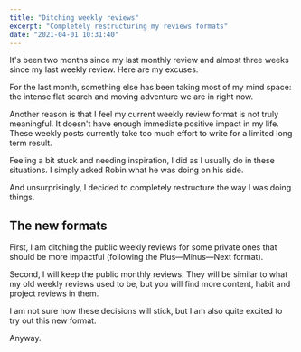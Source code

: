 ```yaml
---
title: "Ditching weekly reviews"
excerpt: "Completely restructuring my reviews formats"
date: "2021-04-01 10:31:40"
---
```


It's been two months since my last monthly review and almost three weeks since my last weekly review. Here are my excuses.

For the last month, something else has been taking most of my mind space: the intense <Link href="/blog/18-on-my-mind">flat search and moving</Link> adventure we are in right now.

Another reason is that I feel my current weekly review format is not truly meaningful. It doesn't have enough immediate positive impact in my life. These weekly posts currently take too much effort to write for a limited long term result.

Feeling a bit stuck and needing inspiration, I did as I usually do in these situations. I simply asked Robin what he was doing on his side.

And unsurprisingly, I decided to completely restructure the way I was doing things.

## The new formats

First, I am ditching the public weekly reviews for some private ones that should be more impactful (following the <Link href="https://nesslabs.com/weekly-review">Plus—Minus—Next</Link> format).

Second, I will keep the public monthly reviews. They will be similar to what my old weekly reviews used to be, but you will find more content, habit and project reviews in them.

I am not sure how these decisions will stick, but I am also quite excited to try out this new format.

Anyway.
